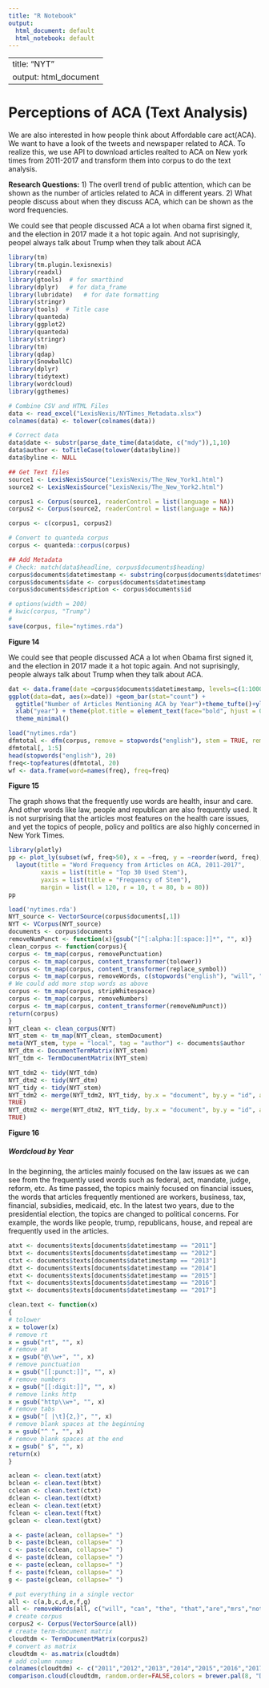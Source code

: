 ---
title: "R Notebook"
output:
  html_document: default
  html_notebook: default
---
---
title: "NYT"
output: html_document
---

# Perceptions of ACA (Text Analysis)

We are also interested in how people think about Affordable care act(ACA). We want to have a look of the tweets and newspaper related to ACA. To realize this, we use API to download articles realted to ACA on New york times from 2011-2017 and transform them into corpus to do the text analysis.

__Research Questions:__
1) The overll trend of public attention, which can be shown as the number of articles related to ACA in different years.
2) What people discuss about when they discuss ACA, which can be shown as the word frequencies.

We could see that people discussed ACA a lot when obama first signed it, and the election in 2017 made it a hot topic again. And not suprisingly, peopel always talk about Trump when they talk about ACA


```{r, warning=FALSE, include=FALSE, tidy=TRUE}
library(tm)
library(tm.plugin.lexisnexis)
library(readxl)
library(gtools)  # for smartbind
library(dplyr)   # for data_frame
library(lubridate)   # for date formatting
library(stringr)  
library(tools)  # Title case
library(quanteda)
library(ggplot2)
library(quanteda)
library(stringr)
library(tm)
library(qdap)
library(SnowballC)
library(dplyr)
library(tidytext)
library(wordcloud)
library(ggthemes)

# Combine CSV and HTML Files
data <- read_excel("LexisNexis/NYTimes_Metadata.xlsx")
colnames(data) <- tolower(colnames(data))

# Correct data
data$date <- substr(parse_date_time(data$date, c("mdy")),1,10)
data$author <- toTitleCase(tolower(data$byline))
data$byline <- NULL

## Get Text files
source1 <- LexisNexisSource("LexisNexis/The_New_York1.html")
source2 <- LexisNexisSource("LexisNexis/The_New_York2.html")

corpus1 <- Corpus(source1, readerControl = list(language = NA))
corpus2 <- Corpus(source2, readerControl = list(language = NA))

corpus <- c(corpus1, corpus2)

# Convert to quanteda corpus
corpus <- quanteda::corpus(corpus)

## Add Metadata
# Check: match(data$headline, corpus$documents$heading)
corpus$documents$datetimestamp <- substring(corpus$documents$datetimestamp, 1,4)
corpus$documents$date <- corpus$documents$datetimestamp
corpus$documents$description <- corpus$documents$id

# options(width = 200)
# kwic(corpus, "Trump")
# 
save(corpus, file="nytimes.rda")
```

__Figure 14__

We could see that people discussed ACA a lot when Obama first signed it, and the election in 2017 made it a hot topic again. And not suprisingly, people always talk about Trump when they talk about ACA.

```{r, eval = TRUE, echo = FALSE, warning = FALSE, tidy = TRUE}
dat <- data.frame(date =corpus$documents$datetimestamp, levels=c(1:1000))
ggplot(data=dat, aes(x=date)) +geom_bar(stat="count") + 
  ggtitle("Number of Articles Mentioning ACA by Year")+theme_tufte()+ylab("Number of articles") +
  xlab("year") + theme(plot.title = element_text(face="bold", hjust = 0.5, size = 12)) + 
  theme_minimal()
```

```{r, warning=FALSE, include=FALSE, tidy=TRUE}
load("nytimes.rda")
dfmtotal <- dfm(corpus, remove = stopwords("english"), stem = TRUE, removePunct = TRUE, removeNumbers = TRUE, tolower = TRUE, verbose = TRUE)
dfmtotal[, 1:5]
head(stopwords("english"), 20)
freq<-topfeatures(dfmtotal, 20)
wf <- data.frame(word=names(freq), freq=freq)   
```

__Figure 15__

The graph shows that the frequently use words are health, insur and care. And other words like law, people and republican are also frequently used. It is not surprising that the articles most features on the health care issues, and yet the topics of people, policy and politics are also highly concerned in New York Times.

```{r, echo=FALSE, message=FALSE, warning=FALSE, tidy=TRUE}
library(plotly)
pp <- plot_ly(subset(wf, freq>50), x = ~freq, y = ~reorder(word, freq), type = "bar", orientation = 'h') %>%
  layout(title = "Word Frequency from Articles on ACA, 2011-2017",
         xaxis = list(title = "Top 30 Used Stem"),
         yaxis = list(title = "Frequency of Stem"),
         margin = list(l = 120, r = 10, t = 80, b = 80))
pp
```

```{r, eval = TRUE, echo = FALSE, warning = FALSE, tidy = TRUE}
load('nytimes.rda')
NYT_source <- VectorSource(corpus$documents[,1])
NYT <- VCorpus(NYT_source)
documents <- corpus$documents
removeNumPunct <- function(x){gsub("[^[:alpha:][:space:]]*", "", x)}
clean_corpus <- function(corpus){
corpus <- tm_map(corpus, removePunctuation)
corpus <- tm_map(corpus, content_transformer(tolower))
corpus <- tm_map(corpus, content_transformer(replace_symbol))
corpus <- tm_map(corpus, removeWords, c(stopwords("english"), "will", "can"))
# We could add more stop words as above
corpus <- tm_map(corpus, stripWhitespace)
corpus <- tm_map(corpus, removeNumbers)
corpus <- tm_map(corpus, content_transformer(removeNumPunct))
return(corpus)
}
NYT_clean <- clean_corpus(NYT)
NYT_stem <- tm_map(NYT_clean, stemDocument)
meta(NYT_stem, type = "local", tag = "author") <- documents$author
NYT_dtm <- DocumentTermMatrix(NYT_stem)
NYT_tdm <- TermDocumentMatrix(NYT_stem)

NYT_tdm2 <- tidy(NYT_tdm)
NYT_dtm2 <- tidy(NYT_dtm)
NYT_tidy <- tidy(NYT_stem)
NYT_tdm2 <- merge(NYT_tdm2, NYT_tidy, by.x = "document", by.y = "id", all.x =
TRUE)
NYT_dtm2 <- merge(NYT_dtm2, NYT_tidy, by.x = "document", by.y = "id", all.x =
TRUE)

```


__Figure 16__

##### Wordcloud by Year

In the beginning, the articles mainly focused on the law issues as we can see from the frequently used words such as federal, act, mandate, judge, reform, etc. As time passed, the topics mainly focused on financial issues, the words that articles frequently mentioned are workers, business, tax, financial, subsidies, medicaid, etc. In the latest two years, due to the presidential election, the topics are changed to political concerns. For example, the words like people, trump, republicans, house, and repeal are frequently used in the articles.

```{r, eval = TRUE, echo = FALSE, warning = FALSE, tidy = TRUE}
atxt <- documents$texts[documents$datetimestamp == "2011"]
btxt <- documents$texts[documents$datetimestamp == "2012"]
ctxt <- documents$texts[documents$datetimestamp == "2013"]
dtxt <- documents$texts[documents$datetimestamp == "2014"]
etxt <- documents$texts[documents$datetimestamp == "2015"]
ftxt <- documents$texts[documents$datetimestamp == "2016"]
gtxt <- documents$texts[documents$datetimestamp == "2017"]

clean.text <- function(x)
{
# tolower
x = tolower(x)
# remove rt
x = gsub("rt", "", x)
# remove at
x = gsub("@\\w+", "", x)
# remove punctuation
x = gsub("[[:punct:]]", "", x)
# remove numbers
x = gsub("[[:digit:]]", "", x)
# remove links http
x = gsub("http\\w+", "", x)
# remove tabs
x = gsub("[ |\t]{2,}", "", x)
# remove blank spaces at the beginning
x = gsub("^ ", "", x)
# remove blank spaces at the end
x = gsub(" $", "", x)
return(x)
}

aclean <- clean.text(atxt)
bclean <- clean.text(btxt)
cclean <- clean.text(ctxt)
dclean <- clean.text(dtxt)
eclean <- clean.text(etxt)
fclean <- clean.text(ftxt)
gclean <- clean.text(gtxt)

a <- paste(aclean, collapse=" ")
b <- paste(bclean, collapse=" ")
c <- paste(cclean, collapse=" ")
d <- paste(dclean, collapse=" ")
e <- paste(eclean, collapse=" ")
f <- paste(fclean, collapse=" ")
g <- paste(gclean, collapse=" ")

# put everything in a single vector
all <- c(a,b,c,d,e,f,g)
all <- removeWords(all, c("will", "can", "the", "that","are","mrs","not","said","cou"))
# create corpus
corpus2 <- Corpus(VectorSource(all))
# create term-document matrix
cloudtdm <- TermDocumentMatrix(corpus2)
# convert as matrix
cloudtdm <- as.matrix(cloudtdm)
# add column names
colnames(cloudtdm) <- c("2011","2012","2013","2014","2015","2016","2017")
comparison.cloud(cloudtdm, random.order=FALSE,colors = brewer.pal(8, "Dark2"),title.size=1.5, max.words = 200)
```